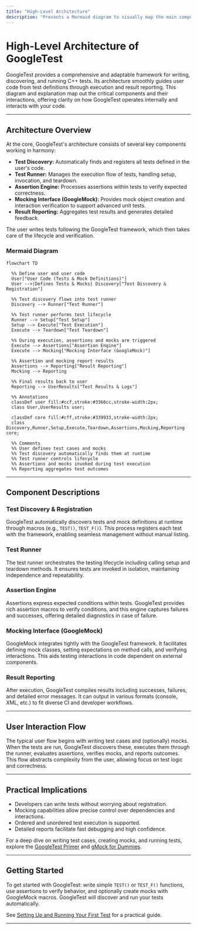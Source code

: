 ```yaml
---
title: "High-Level Architecture"
description: "Presents a Mermaid diagram to visually map the main components: test discovery, runner, assertion engine, mocking interface, and reporting. Illustrates the flow from test definition to execution to result reporting. Clarifies how the user code interacts with the GoogleTest infrastructure."
---
```


# High-Level Architecture of GoogleTest

GoogleTest provides a comprehensive and adaptable framework for writing, discovering, and running C++ tests. Its architecture smoothly guides user code from test definitions through execution and result reporting. This diagram and explanation map out the critical components and their interactions, offering clarity on how GoogleTest operates internally and interacts with your code.

---

## Architecture Overview

At the core, GoogleTest's architecture consists of several key components working in harmony:

- **Test Discovery:** Automatically finds and registers all tests defined in the user's code.
- **Test Runner:** Manages the execution flow of tests, handling setup, invocation, and teardown.
- **Assertion Engine:** Processes assertions within tests to verify expected correctness.
- **Mocking Interface (GoogleMock):** Provides mock object creation and interaction verification to support advanced unit tests.
- **Result Reporting:** Aggregates test results and generates detailed feedback.

The user writes tests following the GoogleTest framework, which then takes care of the lifecycle and verification.

### Mermaid Diagram
```mermaid
flowchart TD

  %% Define user and user code
  User["User Code (Tests & Mock Definitions)"]
  User -->|Defines Tests & Mocks| Discovery["Test Discovery & Registration"]

  %% Test discovery flows into test runner
  Discovery --> Runner["Test Runner"]

  %% Test runner performs test lifecycle
  Runner --> Setup["Test Setup"]
  Setup --> Execute["Test Execution"]
  Execute --> Teardown["Test Teardown"]

  %% During execution, assertions and mocks are triggered
  Execute --> Assertions["Assertion Engine"]
  Execute --> Mocking["Mocking Interface (GoogleMock)"]

  %% Assertion and mocking report results
  Assertions --> Reporting["Result Reporting"]
  Mocking --> Reporting

  %% Final results back to user
  Reporting --> UserResults["Test Results & Logs"]

  %% Annotations
  classDef user fill:#ccf,stroke:#3366cc,stroke-width:2px;
  class User,UserResults user;

  classDef core fill:#cff,stroke:#339933,stroke-width:2px;
  class Discovery,Runner,Setup,Execute,Teardown,Assertions,Mocking,Reporting core;

  %% Comments
  %% User defines test cases and mocks
  %% Test discovery automatically finds them at runtime
  %% Test runner controls lifecycle
  %% Assertions and mocks invoked during test execution
  %% Reporting aggregates test outcomes
```

---

## Component Descriptions

### Test Discovery & Registration
GoogleTest automatically discovers tests and mock definitions at runtime through macros (e.g., `TEST()`, `TEST_F()`). This process registers each test with the framework, enabling seamless management without manual listing.

### Test Runner
The test runner orchestrates the testing lifecycle including calling setup and teardown methods. It ensures tests are invoked in isolation, maintaining independence and repeatability.

### Assertion Engine
Assertions express expected conditions within tests. GoogleTest provides rich assertion macros to verify conditions, and this engine captures failures and successes, offering detailed diagnostics in case of failure.

### Mocking Interface (GoogleMock)
GoogleMock integrates tightly with the GoogleTest framework. It facilitates defining mock classes, setting expectations on method calls, and verifying interactions. This aids testing interactions in code dependent on external components.

### Result Reporting
After execution, GoogleTest compiles results including successes, failures, and detailed error messages. It can output in various formats (console, XML, etc.) to fit diverse CI and developer workflows.

---

## User Interaction Flow
The typical user flow begins with writing test cases and (optionally) mocks. When the tests are run, GoogleTest discovers these, executes them through the runner, evaluates assertions, verifies mocks, and reports outcomes. This flow abstracts complexity from the user, allowing focus on test logic and correctness.

---

## Practical Implications
- Developers can write tests without worrying about registration.
- Mocking capabilities allow precise control over dependencies and interactions.
- Ordered and unordered test execution is supported.
- Detailed reports facilitate fast debugging and high confidence.

For a deep dive on writing test cases, creating mocks, and running tests, explore the [GoogleTest Primer](primer.md) and [gMock for Dummies](gmock_for_dummies.md).

---

## Getting Started
To get started with GoogleTest: write simple `TEST()` or `TEST_F()` functions, use assertions to verify behavior, and optionally create mocks with GoogleMock macros. GoogleTest will discover and run your tests automatically.

See [Setting Up and Running Your First Test](/guides/getting-started/setup-quickstart) for a practical guide.

---